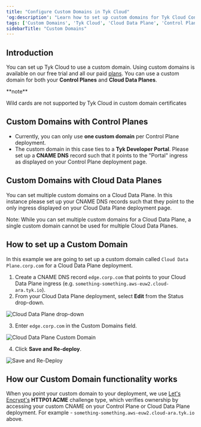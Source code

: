 ```yaml
---
title: "Configure Custom Domains in Tyk Cloud"
'og:description': "Learn how to set up custom domains for Tyk Cloud Control Planes and Cloud Data Planes."
tags: ['Custom Domains', 'Tyk Cloud', 'Cloud Data Plane', 'Control Plane']
sidebarTitle: "Custom Domains"
---
```


## Introduction

You can set up Tyk Cloud to use a custom domain. Using custom domains is available on our free trial and all our paid [plans](https://tyk.io/price-comparison/). You can use a custom domain for both your **Control Planes** and **Cloud Data Planes**.


<Note>
**note**

Wild cards are not supported by Tyk Cloud in custom domain certificates
</Note>


## Custom Domains with Control Planes

* Currently, you can only use **one custom domain** per Control Plane deployment.
* The custom domain in this case ties to a **Tyk Developer Portal**. Please set up a **CNAME DNS** record such that it points to the "Portal" ingress as displayed on your Control Plane deployment page.
  
## Custom Domains with Cloud Data Planes

You can set multiple custom domains on a Cloud Data Plane. In this instance please set up your CNAME DNS records such that they point to the only ingress displayed on your Cloud Data Plane deployment page.

Note: While you can set multiple custom domains for a Cloud Data Plane, a single custom domain cannot be used for multiple Cloud Data Planes.

## How to set up a Custom Domain

In this example we are going to set up a custom domain called `Cloud Data Plane.corp.com` for a Cloud Data Plane deployment.

1. Create a CNAME DNS record `edge.corp.com` that points to your Cloud Data Plane ingress (e.g. `something-something.aws-euw2.cloud-ara.tyk.io`).
2. From your Cloud Data Plane deployment, select **Edit** from the Status drop-down.

<img src="/img/2.10/edge-dropdown.png" alt="Cloud Data Plane drop-down" />

3. Enter `edge.corp.com` in the Custom Domains field.

<img src="/img/2.10/edge_custom_domain.png" alt="Cloud Data Plane Custom Domain" />

4. Click **Save and Re-deploy**.

<img src="/img/2.10/save_redeploy.png" alt="Save and Re-Deploy" />

## How our Custom Domain functionality works

When you point your custom domain to your deployment, we use [Let\'s Encrypt\'s](https://letsencrypt.org/docs/challenge-types/#http-01-challenge) **HTTP01 ACME**  challenge type, which verifies ownership by accessing your custom CNAME on your Control Plane or Cloud Data Plane deployment. For example - `something-something.aws-euw2.cloud-ara.tyk.io` above.

